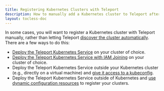```yaml
---
title: Registering Kubernetes Clusters with Teleport
description: How to manually add a Kubernetes cluster to Teleport after creating it.
layout: tocless-doc
---
```


In some cases, you will want to register a Kubernetes cluster with Teleport
manually, rather than letting Teleport [discover the cluster
automatically](./discovery.mdx). There are a few ways to do this:

- [Deploy the Teleport Kubernetes
  Service](./register-clusters/register-via-deployment.mdx) on your cluster of
  choice.
- [Deploy the Teleport Kubernetes
  Service with IAM Joining](./register-clusters/iam-joining.mdx) on your cluster of
  choice.
- Deploy the Teleport Kubernetes Service outside your Kubernetes cluster (e.g.,
  directly  on a virtual machine) and [give it access to a
  kubeconfig](./register-clusters/static-kubeconfig.mdx).
- Deploy the Teleport Kubernetes Service outside of Kubernetes  and [use dynamic
  configuration resources](./register-clusters/dynamic-registration.mdx) to
  register your clusters.

